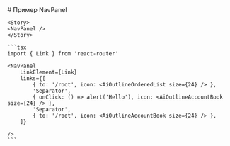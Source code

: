
<Meta of={NavPanel} />

<div style={{marginLeft: '70px'}}>
    # Пример NavPanel

    <Story>
    <NavPanel />
    </Story>

    ```tsx
    import { Link } from 'react-router'

    <NavPanel
        LinkElement={Link}
        links={[
            { to: '/root', icon: <AiOutlineOrderedList size={24} /> },
            'Separator',
            { onClick: () => alert('Hello'), icon: <AiOutlineAccountBook size={24} /> },
            'Separator',
            { to: '/root', icon: <AiOutlineAccountBook size={24} /> },
        ]}
    
    />
    ```
</div>